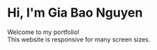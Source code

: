 # Hi, I'm Gia Bao Nguyen

Welcome to my portfolio!<br/>
This website is responsive for many screen sizes.
